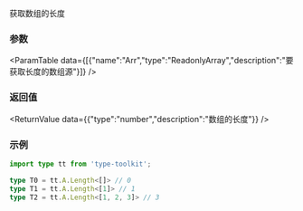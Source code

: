 

获取数组的长度

### 参数
<ParamTable data={[{"name":"Arr","type":"ReadonlyArray<any>","description":"要获取长度的数组源"}]} />

### 返回值
<ReturnValue data={{"type":"number","description":"数组的长度"}} />

### 示例

```ts
import type tt from 'type-toolkit';

type T0 = tt.A.Length<[]> // 0
type T1 = tt.A.Length<[1]> // 1
type T2 = tt.A.Length<[1, 2, 3]> // 3
```
